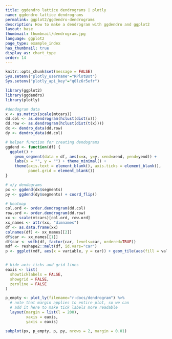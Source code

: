 ```yaml
---
title: ggdendro lattice dendrograms | plotly
name: ggdendro lattice dendrograms
permalink: ggplot2/ggdendro-dendrograms
description: How to make a dendrogram with ggdendro and ggplot2
layout: base
thumbnail: thumbnail/dendrogram.jpg
language: ggplot2
page_type: example_index
has_thumbnail: true
display_as: chart_type
order: 14
---
```


```r
knitr::opts_chunk$set(message = FALSE)
Sys.setenv("plotly_username"="RPlotBot")
Sys.setenv("plotly_api_key"="q0lz6r5efr")
```


```r
library(ggplot2)
library(ggdendro)
library(plotly)

#dendogram data
x <- as.matrix(scale(mtcars))
dd.col <- as.dendrogram(hclust(dist(x)))
dd.row <- as.dendrogram(hclust(dist(t(x))))
dx <- dendro_data(dd.row)
dy <- dendro_data(dd.col)

# helper function for creating dendograms
ggdend <- function(df) {
  ggplot() +
    geom_segment(data = df, aes(x=x, y=y, xend=xend, yend=yend)) +
    labs(x = "", y = "") + theme_minimal() +
    theme(axis.text = element_blank(), axis.ticks = element_blank(),
          panel.grid = element_blank())
}

# x/y dendograms
px <- ggdend(dx$segments)
py <- ggdend(dy$segments) + coord_flip()

# heatmap
col.ord <- order.dendrogram(dd.col)
row.ord <- order.dendrogram(dd.row)
xx <- scale(mtcars)[col.ord, row.ord]
xx_names <- attr(xx, "dimnames")
df <- as.data.frame(xx)
colnames(df) <- xx_names[[2]]
df$car <- xx_names[[1]]
df$car <- with(df, factor(car, levels=car, ordered=TRUE))
mdf <- reshape2::melt(df, id.vars="car")
p <- ggplot(mdf, aes(x = variable, y = car)) + geom_tile(aes(fill = value))


# hide axis ticks and grid lines
eaxis <- list(
  showticklabels = FALSE,
  showgrid = FALSE,
  zeroline = FALSE
)

p_empty <- plot_ly(filename="r-docs/dendrogram") %>%
  # note that margin applies to entire plot, so we can
  # add it here to make tick labels more readable
  layout(margin = list(l = 200),
         xaxis = eaxis,
         yaxis = eaxis)

subplot(px, p_empty, p, py, nrows = 2, margin = 0.01)
```
